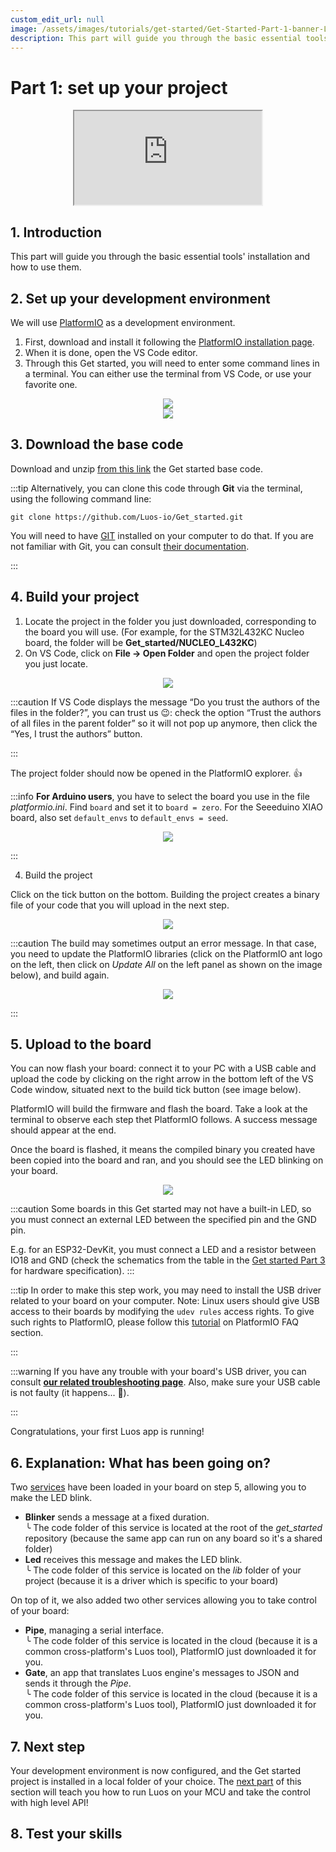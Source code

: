 ```yaml
---
custom_edit_url: null
image: /assets/images/tutorials/get-started/Get-Started-Part-1-banner-Luos.png
description: This part will guide you through the basic essential tools' installation and how to use them.
---
```



# Part 1: set up your project

<div align="center">
  <iframe
    className="player_iframe"
    src="https://www.youtube.com/embed/zxr1K7mDP2M?feature=oembed"
    allow="accelerometer; autoplay; encrypted-media; gyroscope; picture-in-picture; fullscreen"
  ></iframe>
</div>

## 1. Introduction

This part will guide you through the basic essential tools' installation and how to use them.

## 2. Set up your development environment

We will use <a href="https://platformio.org/platformio-ide" target="_blank" rel="external nofollow">PlatformIO</a> as a development environment.

1. First, download and install it following the <a href="https://platformio.org/install/ide?install=vscode" target="_blank" rel="external nofollow">PlatformIO installation page</a>.
2. When it is done, open the VS Code editor.
3. Through this Get started, you will need to enter some command lines in a terminal. You can either use the terminal from VS Code, or use your favorite one.

<div align="center">
  <Image
    src="/assets/images/tutorials/get-started/get-started-1.png"
    darkSrc="/assets/images/tutorials/get-started/get-started-1.png"
  />
</div>
<div align="center">
  <Image
    src="/documentation/assets/images/tutorials/get-started/get-started-1-1.png"
    darkSrc="/documentation/assets/images/tutorials/get-started/get-started-1-1.png"
  />
</div>

## 3. Download the base code

Download and unzip <a href="https://github.com/Luos-io/Get_started/archive/refs/heads/master.zip" target="_blank" rel="external nofollow">from this link</a> the Get started base code.

:::tip
Alternatively, you can clone this code through **Git** via the terminal, using the following command line:

```
git clone https://github.com/Luos-io/Get_started.git
```

You will need to have <a href="https://git-scm.com/downloads" target="_blank" rel="external nofollow">GIT</a> installed on your computer to do that. If you are not familiar with Git, you can consult <a href="https://git-scm.com/doc" target="_blank" rel="external nofollow">their documentation</a>.

:::

## 4. Build your project

1. Locate the project in the folder you just downloaded, corresponding to the board you will use. (For example, for the STM32L432KC Nucleo board, the folder will be **Get_started/NUCLEO_L432KC**)
2. On VS Code, click on **File → Open Folder** and open the project folder you just locate.

<div align="center">
  <Image
    src="/assets/images/tutorials/get-started/get-started-1-2.png"
    darkSrc="/assets/images/tutorials/get-started/get-started-1-2.png"
  />
</div>

:::caution
If VS Code displays the message “Do you trust the authors of the files in the folder?”, you can trust us 😉: check the option “Trust the authors of all files in the parent folder” so it will not pop up anymore, then click the “Yes, I trust the authors” button.

:::

The project folder should now be opened in the PlatformIO explorer. 👍

:::info
**For Arduino users**, you have to select the board you use in the file _platformio.ini_. Find `board` and set it to `board = zero`.
For the Seeeduino XIAO board, also set `default_envs` to `default_envs = seed`.

<div align="center">
  <Image
    src="/assets/images/tutorials/get-started/get-started-1-3.png"
    darkSrc="/assets/images/tutorials/get-started/get-started-1-3.png"
  />
</div>

:::

4. Build the project

Click on the tick button on the bottom. Building the project creates a binary file of your code that you will upload in the next step.

<div align="center">
  <Image
    src="/assets/images/tutorials/get-started/get-started-1-4.png"
    darkSrc="/assets/images/tutorials/get-started/get-started-1-4.png"
  />
</div>

:::caution
The build may sometimes output an error message. In that case, you need to update the PlatformIO libraries (click on the PlatformIO ant logo on the left, then click on _Update All_ on the left panel as shown on the image below), and build again.

<div align="center">
  <Image
    src="/assets/images/tutorials/get-started/get-started-1-5.png"
    darkSrc="/assets/images/tutorials/get-started/get-started-1-5.png"
  />
</div>

:::

## 5. Upload to the board

You can now flash your board: connect it to your PC with a USB cable and upload the code by clicking on the right arrow in the bottom left of the VS Code window, situated next to the build tick button (see image below).

PlatformIO will build the firmware and flash the board. Take a look at the terminal to observe each step thet PlatformIO follows. A success message should appear at the end.

Once the board is flashed, it means the compiled binary you created have been copied into the board and ran, and you should see the LED blinking on your board.

<div align="center">
  <Image
    src="/assets/images/tutorials/get-started/get-started-1-6.png"
    darkSrc="/assets/images/tutorials/get-started/get-started-1-6.png"
  />
</div>

:::caution
Some boards in this Get started may not have a built-in LED, so you must connect an external LED between the specified pin and the GND pin.

E.g. for an ESP32-DevKit, you must connect a LED and a resistor between IO18 and GND (check the schematics from the table in the [Get started Part 3](/tutorials/get-started/get-started3) for hardware specification).
:::

:::tip
In order to make this step work, you may need to install the USB driver related to your board on your computer.
Note: Linux users should give USB access to their boards by modifying the `udev rules` access rights. To give such rights to PlatformIO, please follow this <a href="https://docs.platformio.org/en/latest/faq.html#platformio-udev-rules" target="_blank" rel="external nofollow">tutorial</a> on PlatformIO FAQ section.

:::

:::warning
If you have any trouble with your board's USB driver, you can consult **[our related troubleshooting page](/faq/dfu)**. Also, make sure your USB cable is not faulty (it happens... 🤗).

:::

Congratulations, your first Luos app is running!

## 6. Explanation: What has been going on?

Two [services](luos-technology/services) have been loaded in your board on step 5, allowing you to make the LED blink.

- **Blinker** sends a message at a fixed duration.<br /> ╰ The code folder of this service is located at the root of the _get_started_ repository (because the same app can run on any board so it's a shared folder)
- **Led** receives this message and makes the LED blink.<br /> ╰ The code folder of this service is located on the _lib_ folder of your project (because it is a driver which is specific to your board)

On top of it, we also added two other services allowing you to take control of your board:

- **Pipe**, managing a serial interface.<br /> ╰ The code folder of this service is located in the cloud (because it is a common cross-platform's Luos tool), PlatformIO just downloaded it for you.
- **Gate**, an app that translates Luos engine's messages to JSON and sends it through the _Pipe_.<br /> ╰ The code folder of this service is located in the cloud (because it is a common cross-platform's Luos tool), PlatformIO just downloaded it for you.

## 7. Next step

Your development environment is now configured, and the Get started project is installed in a local folder of your choice. The [next part](/tutorials/get-started/get-started2) of this section will teach you how to run Luos on your MCU and take the control with high level API!

## 8. Test your skills

<Form id="uAfY4YhI" />
